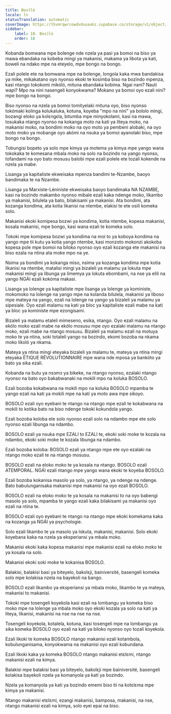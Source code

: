 ```yaml
---
title: Bosɔ́ló
locale: ln
statusTranslation: automatic
coverImage: https://lhvmrqwrcowdvduuaukz.supabase.co/storage/v1/object/public/strapi-uploads/small_cover-educacion-fundamental.webp-2d51a7828a2b1309555be27f7e2a61a0.webp
sidebar:
    label: 18. Bosɔ́ló
    order: 18
---
```

Kobanda bomwana mpe bolenge nde nzela ya pasi ya bomoi na biso ya mawa ebandaka na kobeba mingi ya makanisi, makama ya libota ya kati, boweli na ndako mpe na eteyelo, mpe bongo na bongo.

Ezali polele ete na bomwana mpe na bolenge, longola kaka mwa bandakisa ya mike, mikakatano oyo nyonso ekoki te kosimba biso na bozindo mpenza, kasi ntango tokokomi mikóló, mituna ebandaka kobima. Ngai nani? Nauti wapi? Mpo na nini nasengeli konyokwama? Mokano ya bomoi oyo ezali nini? mpe bongo na bongo.

Biso nyonso na nzela ya bomoi tomityelaki mituna oyo, biso nyonso tokómaki kolinga kolukaluka, kotuna, koyeba "mpo na nini" ya bololo mingi, bozangi eloko ya kolɛngɛla, bitumba mpe minyokolami, kasi na mawa, tosukaka ntango nyonso na kokanga moto na kati ya liteya moko, na makanisi moko, na bondimi moko na oyo moto ya pembeni alobaki, na oyo moto moko ya mobange oyo akómi na nsuka ya bomoi ayanolaki biso, mpe bongo na bongo.

Tobungisi bopeto ya solo mpe kimya ya motema ya kimya mpe yango wana tokokaka te komesana mbala moko na solo na bozindo na yango nyonso, tofandami na oyo bato mosusu balobi mpe ezali polele ete tozali kokende na nzela ya mabe.

Lisanga ya kapitaliste ekweisaka mpenza bandimi te-Nzambe, baoyo bandimaka te na Nzambe.

Lisanga ya Marxiste-Léniniste ekweisaka baoyo bandimaka NA NZAMBE, kasi na bozindo makambo nyonso mibale ezali kaka ndenge moko, likambo ya makanisi, bilulela ya bato, bilakisami ya makanisi. Ata bondimi, ata kozanga kondima, ata kotia likanisi na ntembe, elakisi te ete osili komeka solo.

Makanisi ekoki komipesa bozwi ya kondima, kotia ntembe, kopesa makanisi, kosala makanisi, mpe bongo, kasi wana ezali te komeka solo.

Tokoki mpe komipesa bozwi ya kondima na moi to ya koboya kondima na yango mpe tii kutu ya kotia yango ntembe, kasi monzoto mokonzi akokoba kopesa pole mpe bomoi na biloko nyonso oyo ezali kozanga ete makanisi na biso ezala na ntina ata moke mpo na ye.

Nsima ya bondimi ya kokanga miso, nsima ya kozanga kondima mpe kotia likanisi na ntembe, matalisi mingi ya bizaleli ya malamu ya lokuta mpe makanisi mingi ya libunga ya limemya ya lokuta ebombami, na nse ya elili na yango NGÁI ezali kokóma makasi.

Lisanga ya lolenge ya kapitaliste mpe lisanga ya lolenge ya koministe, mokomoko na lolenge na yango mpe na kolanda bilulela, makanisi ya liboso mpe mateya na yango, ezali na lolenge na yango ya bizaleli ya malamu ya sipesiale. Oyo ezali malamu na kati ya bloc ya kapitaliste ezali mabe na kati ya bloc ya koministe mpe ezongisami.

Bizaleli ya malamu etaleli mimeseno, esika, ntango. Oyo ezali malamu na ekólo moko ezali mabe na ekólo mosusu mpe oyo ezalaki malamu na ntango moko, ezali mabe na ntango mosusu. Bizaleli ya malamu ezali na motuya moko te ya ntina, soki totaleli yango na bozindo, ekomi bozoba na nkama moko likoló ya nkama.

Mateya ya ntina mingi eteyaka bizaleli ya malamu te, mateya ya ntina mingi eteyaka ÉTIQUE RÉVOLUTIONNAIRE mpe wana nde mposa ya bankóto ya bato ya sika ezali.

Kobanda na butu ya nsɔmɔ ya bikeke, na ntango nyonso, ezalaki ntango nyonso na bato oyo bakabwanaki na mokili mpo na koluka BOSOLO.

Ezali bozoba kokabwana na mokili mpo na koluka BOSOLO mpamba te yango ezali na kati ya mokili mpe na kati ya moto awa mpe sikoyo.

BOSOLO ezali oyo eyebani te ntango na ntango mpe ezali te kokabwana na mokili to kotika bato na biso ndenge tokoki kokundola yango.

Ezali bozoba koloba ete solo nyonso ezali solo na ndambo mpe ete solo nyonso ezali libunga na ndambo.

BOSOLO ezali ya nsuka mpe EZALI to EZALI te, ekoki soki moke te kozala na ndambo, ekoki soki moke te kozala libunga na ndambo.

Ezali bozoba koloba: BOSOLO ezali ya ntango mpe ete oyo ezalaki na ntango moko ezali te na ntango mosusu.

BOSOLO ezali na eloko moko te ya kosala na ntango. BOSOLO ezali ATEMPORAL. NGÁI ezali ntango mpe yango wana ekoki te koyeba BOSOLO.

Ezali bozoba kokanisa masolo ya solo, ya ntango, ya ndenge na ndenge. Bato babulunganisaka makanisi mpe makanisi na oyo ezali BOSOLO.

BOSOLO ezali na eloko moko te ya kosala na makanisi to na oyo babengi masolo ya solo, mpamba te yango ezali kaka bilakisami ya makanisi oyo ezali na ntina te.

BOSOLO ezali oyo eyebani te ntango na ntango mpe ekoki komekama kaka na kozanga ya NGÁI ya psychologie.

Solo ezali likambo te ya masolo ya lokuta, makanisi, makanisi. Solo ekoki koyebana kaka na nzela ya eksperiansi ya mbala moko.

Makanisi ekoki kaka kopesa makanisi mpe makanisi ezali na eloko moko te ya kosala na solo.

Makanisi ekoki soki moke te kokanisa BOSOLO.

Balakisi, balakisi basi ya biteyelo, bakolɛji, bainiversité, basengeli komeka solo mpe kolakisa nzela na bayekoli na bango.

BOSOLO ezali likambo ya eksperiansi ya mbala moko, likambo te ya mateya, makanisi to makanisi.

Tokoki mpe tosengeli koyekola kasi ezali na lombangu ya komeka biso moko mpe na lolenge ya mbala moko oyo ekoki kozala ya solo na kati ya liteya, likanisi, makanisi na nse na nse na nse.

Tosengeli koyekola, kotalela, kotuna, kasi tosengeli mpe na lombangu ya sika komeka BOSOLO oyo ezali na kati ya biloko nyonso oyo tozali koyekola.

Ezali likoki te komeka BOSOLO ntango makanisi ezali kotambola, kobulunganisama, konyokwama na makanisi oyo ezali kobundana.

Ezali likoki kaka ya komeka BOSOLO ntango makanisi etɛlɛmi, ntango makanisi ezali na kimya.

Balakisi mpe balakisi basi ya biteyelo, bakolɛji mpe bainiversité, basengeli kolakisa bayekoli nzela ya komanyola ya kati ya bozindo.

Nzela ya komanyola ya kati ya bozindo ememi biso tii na kotɛlɛma mpe kimya ya makanisi.

Ntango makanisi etɛlɛmi, ezangi makanisi, bamposa, makanisi, na nse, ntango makanisi ezali na kimya, solo eyei epai na biso.

